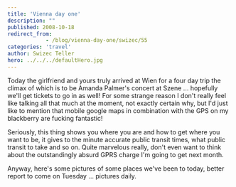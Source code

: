 ```yaml
---
title: 'Vienna day one'
description: ""
published: 2008-10-18
redirect_from: 
            - /blog/vienna-day-one/swizec/55
categories: 'travel'
author: Swizec Teller
hero: ../../../defaultHero.jpg
---
```

Today the girlfriend and yours truly arrived at Wien for a four day trip the climax of which is to be Amanda Palmer's concert at Szene ... hopefully we'll get tickets to go in as well! For some strange reason I don't really feel like talking all that much at the moment, not exactly certain why, but I'd just like to mention that mobile google maps in combination with the GPS on my blackberry are fucking fantastic!

Seriously, this thing shows you where you are and how to get where you want to be, it gives to the minute accurate public transit times, what public transit to take and so on. Quite marvelous really, don't even want to think about the outstandingly absurd GPRS charge I'm going to get next month.

Anyway, here's some pictures of some places we've been to today, better report to come on Tuesday ... pictures daily.